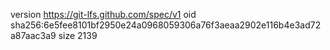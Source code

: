 version https://git-lfs.github.com/spec/v1
oid sha256:6e5fee8101bf2950e24a0968059306a76f3aeaa2902e116b4e3ad72a87aac3a9
size 2139
